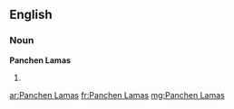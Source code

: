 ==English==

===Noun===
'''Panchen Lamas'''

# {{plural of|[[Panchen Lama]]}}

[[ar:Panchen Lamas]]
[[fr:Panchen Lamas]]
[[mg:Panchen Lamas]]